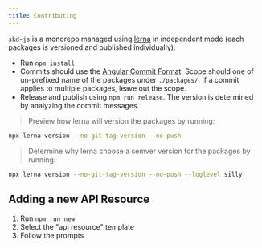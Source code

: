 ```yaml
---
title: Contributing
---
```


`skd-js` is a monorepo managed using [lerna](https://github.com/lerna/lerna) in independent mode (each packages is versioned and published individually).

-   Run `npm install`
-   Commits should use the [Angular Commit Format](https://github.com/angular/angular.js/blob/master/DEVELOPERS.md#type). Scope should one of un-prefixed name of the packages under `./packages/`. If a commit applies to multiple packages, leave out the scope.
-   Release and publish using  `npm run release`. The version is determined by analyzing the commit messages.

> Preview how lerna will version the packages by running:

```bash
npx lerna version --no-git-tag-version --no-push
```

> Determine why lerna choose a semver version for the packages by running:

```bash
npx lerna version --no-git-tag-version --no-push --loglevel silly
```

## Adding a new API Resource

1. Run `npm run new`
2. Select the "api resource" template
3. Follow the prompts

